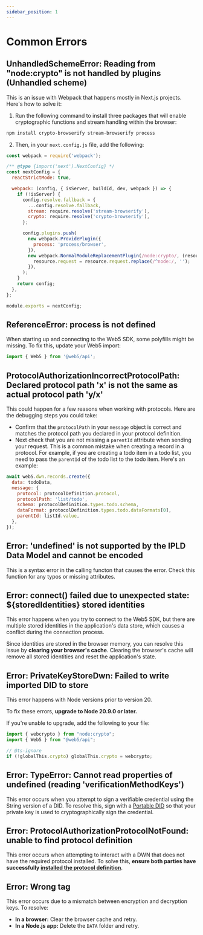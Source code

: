 ```yaml
---
sidebar_position: 1
---
```


# Common Errors

## UnhandledSchemeError: Reading from "node:crypto" is not handled by plugins (Unhandled scheme)

This is an issue with Webpack that happens mostly in Next.js projects. Here's how to solve it:

1. Run the following command to install three packages that will enable cryptographic functions and stream handling within the browser:

```bash
npm install crypto-browserify stream-browserify process
```

2. Then, in your `next.config.js` file, add the following:

```js
const webpack = require('webpack');

/** @type {import('next').NextConfig} */
const nextConfig = {
  reactStrictMode: true,

  webpack: (config, { isServer, buildId, dev, webpack }) => {
    if (!isServer) {
      config.resolve.fallback = {
        ...config.resolve.fallback,
        stream: require.resolve('stream-browserify'),
        crypto: require.resolve('crypto-browserify'),
      };

      config.plugins.push(
        new webpack.ProvidePlugin({
          process: 'process/browser',
        }),
        new webpack.NormalModuleReplacementPlugin(/node:crypto/, (resource) => {
          resource.request = resource.request.replace(/^node:/, '');
        }),
      );
    }
    return config;
  },
};

module.exports = nextConfig;
```

## ReferenceError: process is not defined

When starting up and connecting to the Web5 SDK, some polyfills might be missing. To fix this, update your Web5 import:

```js
import { Web5 } from '@web5/api';
```

## ProtocolAuthorizationIncorrectProtocolPath: Declared protocol path 'x' is not the same as actual protocol path 'y/x'

This could happen for a few reasons when working with protocols. Here are the debugging steps you could take:

- Confirm that the `protocolPath` in your `message` object is correct and matches the protocol path you declared in your protocol definition.
- Next check that you are not missing a `parentId` attribute when sending your request. This is a common mistake when creating a record in a protocol. For example, if you are creating a todo item in a todo list, you need to pass the `parentId` of the todo list to the todo item. Here's an example:

```js
await web5.dwn.records.create({
  data: todoData,
  message: {
    protocol: protocolDefinition.protocol,
    protocolPath: 'list/todo',
    schema: protocolDefinition.types.todo.schema,
    dataFormat: protocolDefinition.types.todo.dataFormats[0],
    parentId: listId.value,
  },
});
```

## Error: 'undefined' is not supported by the IPLD Data Model and cannot be encoded

This is a syntax error in the calling functon that causes the error. Check this function for any typos or missing attributes.

## Error: connect() failed due to unexpected state: ${storedIdentities} stored identities

This error happens when you try to connect to the Web5 SDK, but there are multiple stored identities in the application's data store, which causes a conflict during the connection process.

Since identities are stored in the browser memory, you can resolve this issue by **clearing your browser's cache**. Clearing the browser's cache will remove all stored identities and reset the application's state.


## Error: PrivateKeyStoreDwn: Failed to write imported DID to store

This error happens with Node versions prior to version 20.

To fix these errors, **upgrade to Node 20.9.0 or later.**

If you're unable to upgrade, add the following to your file:

```js
import { webcrypto } from "node:crypto";
import { Web5 } from "@web5/api";

// @ts-ignore
if (!globalThis.crypto) globalThis.crypto = webcrypto;
```

## Error: TypeError: Cannot read properties of undefined (reading 'verificationMethodKeys')

This error occurs when you attempt to sign a verifiable credential using the String version of a DID. To resolve this, sign with a [Portable DID](/docs/web5/build/decentralized-identifiers/how-to-create-did/#portable-did) so that your private key is used to cryptographically sign the credential.

## Error: ProtocolAuthorizationProtocolNotFound: unable to find protocol definition

This error occurs when attempting to interact with a DWN that does not have the required protocol installed. To solve this, **ensure both parties have successfully [installed the protocol definition](/docs/web5/learn/protocols#installing-a-protocol)**.

## Error: Wrong tag

This error occurs due to a mismatch between encryption and decryption keys. To resolve:

* **In a browser:** Clear the browser cache and retry.
* **In a Node.js app:** Delete the `DATA` folder and retry.